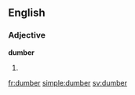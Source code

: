 ==English==

===Adjective===
'''dumber'''

# {{comparative of|dumb}}

[[fr:dumber]]
[[simple:dumber]]
[[sv:dumber]]